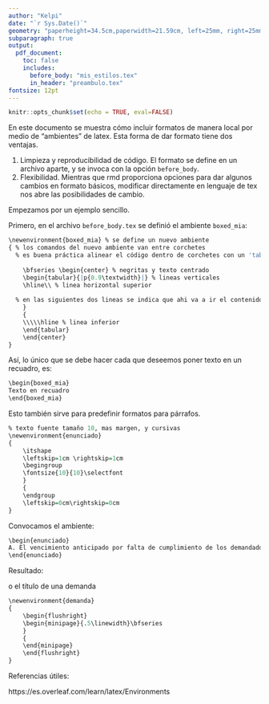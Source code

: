 ```yaml
--- 
author: "Kelpi"
date: "`r Sys.Date()`"
geometry: "paperheight=34.5cm,paperwidth=21.59cm, left=25mm, right=25mm, top=50.8mm, bottom=40mm, asymmetric"
subparagraph: true
output:
  pdf_document:
    toc: false
    includes:
      before_body: "mis_estilos.tex"
      in_header: "preambulo.tex"
fontsize: 12pt
---
```


```r
knitr::opts_chunk$set(echo = TRUE, eval=FALSE)
```


En este documento se muestra cómo incluir formatos de manera local por medio de "ambientes" de latex. Esta forma de dar formato tiene dos ventajas.

1. Limpieza y reproducibilidad de código. El formato se define en un archivo aparte, y se invoca con la opción `before_body`.
2. Flexibilidad. Mientras que rmd proporciona opciones para dar algunos cambios en formato básicos, modificar directamente en lenguaje de tex nos abre las posibilidades de cambio.

Empezamos por un ejemplo sencillo.

\begin{boxed_mia}
Texto en recuadro
\end{boxed_mia}



Primero, en el archivo `before_body.tex` se definió el ambiente `boxed_mia`:

```r
\newenvironment{boxed_mia} % se define un nuevo ambiente
{ % los comandos del nuevo ambiente van entre corchetes
  % es buena práctica alinear el código dentro de corchetes con un 'tabulate'
  
	\bfseries \begin{center} % negritas y texto centrado
    \begin{tabular}{|p{0.9\textwidth}|} % lineas verticales
    \hline\\ % linea horizontal superior
  
  % en las siguientes dos lineas se indica que ahi va a ir el contenido
    }
    { 
    \\\\\hline % linea inferior
    \end{tabular} 
    \end{center}
}
```

Así, lo único que se debe hacer cada que deseemos poner texto en un recuadro, es:

```r
\begin{boxed_mia}
Texto en recuadro
\end{boxed_mia}
```

Esto también sirve para predefinir formatos para párrafos.

```r
% texto fuente tamaño 10, mas margen, y cursivas	
\newenvironment{enunciado}
{
	\itshape
	\leftskip=1cm \rightskip=1cm
	\begingroup
	\fontsize{10}{10}\selectfont
	}
	{
	\endgroup
	\leftskip=0cm\rightskip=0cm
}
```

Convocamos el ambiente:

```r
\begin{enunciado}
A. El vencimiento anticipado por falta de cumplimiento de los demandados del CONVENIO MODIFICATORIO DEL CONTRATO DE APERTURA DE CREDITO CON GARANTIA HIPOTECARIA de fecha 12 de abril de 2013, CON NUMERO DE ESCRITURA 99,999, pasada ante la fe del NOTARIO PUBLICO NUMERO NOVENTA Y NUEVE DEL DISTRITO FEDERAL LICENCIADO MARCO ANTONIO RAMOS, contenido en el ANEXO 2 del escrito inicial de demanda.
\end{enunciado}
```

Resultado:

\begin{enunciado}
A. El vencimiento anticipado por falta de cumplimiento de los demandados del CONVENIO MODIFICATORIO DEL CONTRATO DE APERTURA DE CREDITO CON GARANTIA HIPOTECARIA de fecha 12 de abril de 2013, CON NUMERO DE ESCRITURA 99,999, pasada ante la fe del NOTARIO PUBLICO NUMERO NOVENTA Y NUEVE DEL DISTRITO FEDERAL LICENCIADO MARCO ANTONIO RAMOS, contenido en el ANEXO 2 del escrito inicial de demanda.
\end{enunciado}

o el título de una demanda

```r
\newenvironment{demanda}
{
	\begin{flushright}
	\begin{minipage}{.5\linewidth}\bfseries
	}
	{
	\end{minipage}
	\end{flushright}
}
```

\begin{demanda}
BANCO NACIONAL DE MÉXICO SOCIEDAD ANÓNIMA, INTEGRANTE DEL GRUPO FINANCIERO BANAMEX
\begin{center}
VS
\end{center}
MARCO ANTONIO RAMOS JUÁREZ

Asunto: Contestación Juicio Especial Hipotecario

Expediente:999/2022

Secretaría “Z”
\end{demanda}



Referencias útiles:

https://es.overleaf.com/learn/latex/Environments